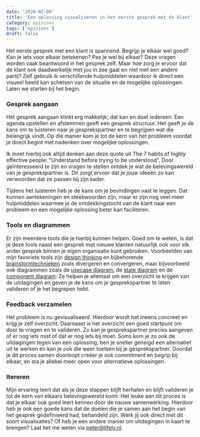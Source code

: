 ```yaml
---
date: '2020-02-09'
title: 'Een oplossing visualiseren in het eerste gesprek met de klant'
category: opinions
tags: ['opinions']
draft: false
---
```


Het eerste gesprek met een klant is spannend. Begrijp je elkaar wel goed? Kan je iets voor elkaar betekenen? Pas je wel bij elkaar? Deze vragen worden vaak beantwoord in het gesprek zelf. Maar hoe zorg je ervoor dat de klant ook daadwerkelijk met jou in zee gaat en niet met een andere partij? Zelf gebruik ik verschillende hulpmiddelen waardoor ik direct een visueel beeld kan schetsen van de situatie en de mogelijke oplossingen. Laten we starten bij het begin.

### Gesprek aangaan

Het gesprek aangaan klinkt erg makkelijk; dat kan en doet iedereen. Een agenda opstellen en afstemmen geeft een gesprek structuur. Het geeft je de kans om te luisteren naar je gesprekspartner en te begrijpen wat die belangrijk vindt. Op die manier kom je tot de kern van het probleem voordat je direct begint met nadenken over mogelijke oplossingen.

Ik moet hierbij ook altijd denken aan deze quote uit The 7 habits of highly effective people: “Understand before trying to be understood”. Door geïnteresseerd te zijn en vragen te stellen ontdek je wat de belevingswereld van je gesprekspartner is. Dit zorgt ervoor dat je jouw ideeën zo kan verwoorden dat ze passen bij zijn kader.

Tijdens het luisteren heb je de kans om je bevindingen vast te leggen. Dat kunnen aantekeningen en steekwoorden zijn, maar er zijn nog veel meer hulpmiddelen waarmee je de ontdekkingstocht van de klant naar een probleem en een mogelijke oplossing beter kan faciliteren.

### Tools en diagrammen

Er zijn meerdere tools die je hierbij kunnen helpen. Goed om te weten, is dat je deze tools naast een gesprek met nieuwe klanten natuurlijk ook voor elk ander gesprek binnen je eigen organisatie kunt gebruiken. Voorbeelden van mijn favoriete tools zijn [design thinking](https://www.frankwatching.com/archive/2017/04/10/design-thinking-gewoon-doen-5-concrete-stappen/) en bijbehorende [brainstormtechnieken](https://www.managementimpact.nl/artikel/wat-brainstormen-en-hoe-doe-je-het/) zoals divergeren en convergeren, maar bijvoorbeeld ook diagrammen zoals de [usecase diagram](https://circle.visual-paradigm.com/category/use-case/), de [state diagram](https://www.geeksforgeeks.org/unified-modeling-language-uml-state-diagrams/) en de [component diagram](https://www.visual-paradigm.com/guide/uml-unified-modeling-language/what-is-component-diagram/). Ze helpen je allemaal om een overzicht te krijgen van de uitdagingen en geven je de kans om je gesprekspartner te laten valideren of je het begrepen hebt.

### Feedback verzamelen

Het probleem is nu gevisualiseerd. Hierdoor wordt het ineens concreet en krijg je zelf overzicht. Daarnaast is het overzicht een goed startpunt om  door te vragen en te valideren. Zo kan je gesprekspartner precies aangeven of er nog iets mist of dat er nog iets bij moet. Soms kom je zo ook de uitdagingen tegen van een oplossing, ben je sneller geneigd een alternatief uit te werken en kan je ook die weer toetsen bij je gesprekspartner. Doordat je dit proces samen doorloopt creëer je ook commitment en begrip bij elkaar, en sta je allebei meer open voor alternatieve oplossingen.

### Itereren

Mijn ervaring leert dat als je deze stappen blijft herhalen en blijft valideren je tot de kern van elkaars belevingswereld komt. Het leuke aan dit proces is dat je elkaar ook goed leert kennen door de nauwe samenwerking. Hierdoor heb je ook een goede kans dat de doelen die je samen aan het begin van het gesprek gedefinieerd had, behandeld zijn. Werk jij ook direct met dit soort visualisaties? Of heb je een andere manier om uitdagingen in kaart te brengen? Laat het me weten via peter@lifely.nl.
